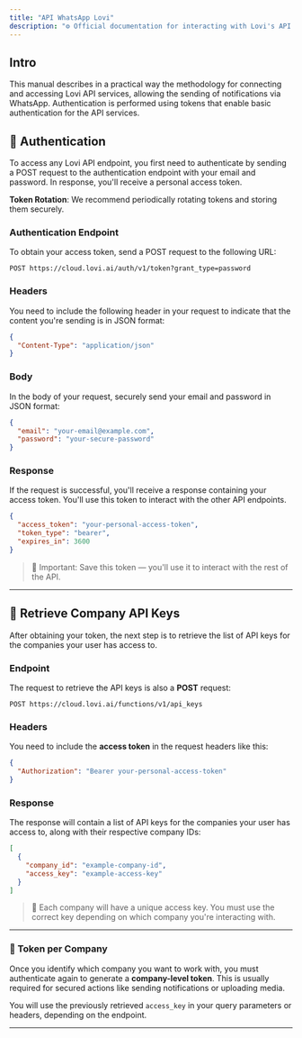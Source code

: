 ```yaml
---
title: "API WhatsApp Lovi"
description: "⚙️ Official documentation for interacting with Lovi's API via Postman"
---
```

## Intro

This manual describes in a practical way the methodology for connecting and accessing Lovi API services, allowing the sending of notifications via WhatsApp. Authentication is performed using tokens that enable basic authentication for the API services.

## 🔑 Authentication

To access any Lovi API endpoint, you first need to authenticate by sending a POST request to the authentication endpoint with your email and password. In response, you'll receive a personal access token.

**Token Rotation**: We recommend periodically rotating tokens and storing them securely.


### Authentication Endpoint

To obtain your access token, send a POST request to the following URL:

```
POST https://cloud.lovi.ai/auth/v1/token?grant_type=password
```

### Headers

You need to include the following header in your request to indicate that the content you're sending is in JSON format:

```json
{
  "Content-Type": "application/json"
}
```

### Body
In the body of your request, securely send your email and password in JSON format:

```json
{
  "email": "your-email@example.com",
  "password": "your-secure-password"
}
```

### Response

If the request is successful, you'll receive a response containing your access token. You'll use this token to interact with the other API endpoints.

```json
{
  "access_token": "your-personal-access-token",
  "token_type": "bearer",
  "expires_in": 3600
}

```

> 📌 Important: Save this token — you'll use it to interact with the rest of the API.

---
## 🧭 Retrieve Company API Keys

After obtaining your token, the next step is to retrieve the list of API keys for the companies your user has access to.

### Endpoint


The request to retrieve the API keys is also a **POST** request:

```
POST https://cloud.lovi.ai/functions/v1/api_keys
```

### Headers


You need to include the **access token** in the request headers like this:

```json
{
  "Authorization": "Bearer your-personal-access-token"
}
```

### Response

The response will contain a list of API keys for the companies your user has access to, along with their respective company IDs:

```json
[
  {
    "company_id": "example-company-id",
    "access_key": "example-access-key"
  }
]
```

> 📝 Each company will have a unique access key. You must use the correct key depending on which company you're interacting with.

---

### 🔁 Token per Company

Once you identify which company you want to work with, you must authenticate again to generate a **company-level token**. This is usually required for secured actions like sending notifications or uploading media.

You will use the previously retrieved `access_key` in your query parameters or headers, depending on the endpoint.

---